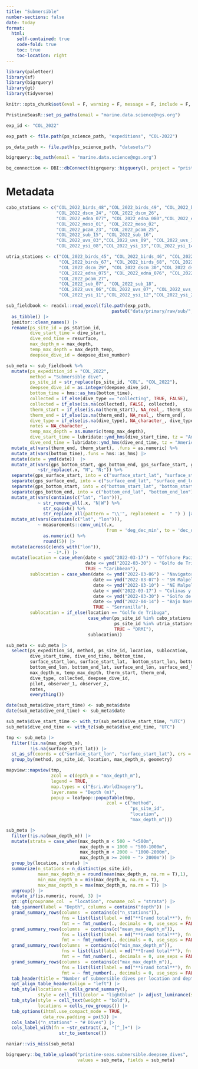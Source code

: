 ```yaml
---
title: "Submersible"
number-sections: false
date: today
format: 
  html:
    self-contained: true
    code-fold: true
    toc: true
    toc-location: right
---
```


```r
library(paletteer)
library(sf)
library(bigrquery)
library(gt)
library(tidyverse)

knitr::opts_chunk$set(eval = F, warning = F, message = F, include = F, echo = F)

PristineSeasR::set_ps_paths(email = "marine.data.science@ngs.org")

exp_id <- "COL_2022"

exp_path <- file.path(ps_science_path, "expeditions", "COL-2022")

ps_data_path <- file.path(ps_science_path, "datasets/")

bigrquery::bq_auth(email = "marine.data.science@ngs.org")

bq_connection <- DBI::dbConnect(bigrquery::bigquery(), project = "pristine-seas")
```

# Metadata

```r
cabo_stations <- c("COL_2022_birds_48","COL_2022_birds_49", "COL_2022_birds_50", "COL_2022_birds_58", "COL_2022_birds_59",
                   "COL_2022_dscm_24", "COL_2022_dscm_26",
                   "COL_2022_edna_077", "COL_2022_edna_080","COL_2022_edna_081", "COL_2022_edna_082",
                   "COL_2022_meso_01", "COL_2022_meso_02",
                   "COL_2022_pcam_23", "COL_2022_pcam_25",
                   "COL_2022_sub_15", "COL_2022_sub_16",
                   "COL_2022_uvs_03","COL_2022_uvs_09", "COL_2022_uvs_10", "COL_2022_uvs_14", "COL_2022_uvs_15", "COL_2022_uvs_16",
                   "COL_2022_ysi_08","COL_2022_ysi_13","COL_2022_ysi_14","COL_2022_ysi_18","COL_2022_ysi_19","COL_2022_ysi_20")

utria_stations <- c("COL_2022_birds_45", "COL_2022_birds_46", "COL_2022_birds_63", "COL_2022_birds_64", "COL_2022_birds_65", "COL_2022_birds_66",
                    "COL_2022_birds_67", "COL_2022_birds_68", "COL_2022_birds_69",
                    "COL_2022_dscm_29", "COL_2022_dscm_30","COL_2022_dscm_31", "COL_2022_dscm_32",
                    "COL_2022_edna_075", "COL_2022_edna_076", "COL_2022_edna_084", "COL_2022_edna_085",
                    "COL_2022_pcam_27",
                    "COL_2022_sub_07", "COL_2022_sub_18",
                    "COL_2022_uvs_06","COL_2022_uvs_07", "COL_2022_uvs_08", "COL_2022_uvs_18", "COL_2022_uvs_19", "COL_2022_uvs_20",
                    "COL_2022_ysi_11","COL_2022_ysi_12","COL_2022_ysi_22","COL_2022_ysi_23")
```

```r
sub_fieldbook <- readxl::read_excel(file.path(exp_path, 
                                        paste0("data/primary/raw/sub/", exp_id, "_sub_metadata.xlsx"))) |> 
  as_tibble() |> 
  janitor::clean_names() |> 
  rename(ps_site_id = ps_station_id,
         dive_start_time = dive_start,
         dive_end_time = resurface,
         max_depth_m = max_depth,
         temp_max_depth = max_depth_temp,
         deepsee_dive_id = deepsee_dive_number)

sub_meta <- sub_fieldbook %>% 
  mutate(ps_expedition_id = "COL_2022", 
         method = "Submersible dive",
         ps_site_id = str_replace(ps_site_id, "COL", "COL_2022"),
         deepsee_dive_id = as.integer(deepsee_dive_id),
         bottom_time = hms::as_hms(bottom_time),
         collected = if_else(dive_type == "collecting", TRUE, FALSE),
         collected = if_else(is.na(collected), FALSE, collected),
         therm_start = if_else(is.na(therm_start), NA_real_, therm_start),
         therm_end = if_else(is.na(therm_end), NA_real_, therm_end),
         dive_type = if_else(is.na(dive_type), NA_character_, dive_type),
         notes = NA_character_,
         temp_max_depth = as.numeric(temp_max_depth),
         dive_start_time = lubridate::ymd_hms(dive_start_time, tz = "America/Bogota"),
         dive_end_time = lubridate::ymd_hms(dive_end_time, tz = "America/Bogota")) |>  
  mutate_at(vars(therm_end, therm_start), .funs = as.numeric) %>% 
  mutate_at(vars(bottom_time),.funs = hms::as_hms) |> 
  mutate(date = ymd(date))  |> 
  mutate_at(vars(gps_bottom_start, gps_bottom_end, gps_surface_start, gps_surface_end), 
            ~str_replace(.x, "N", "N;")) %>% 
  separate(gps_surface_start, into = c("surface_start_lat", "surface_start_lon"), sep = ";") %>% 
  separate(gps_surface_end, into = c("surface_end_lat", "surface_end_lon"), sep = ";") %>% 
  separate(gps_bottom_start, into = c("bottom_start_lat", "bottom_start_lon"), sep = ";") %>% 
  separate(gps_bottom_end, into = c("bottom_end_lat", "bottom_end_lon"), sep = ";") |> 
  mutate_at(vars(contains(c("lat", "lon"))), 
            ~ str_remove_all(.x, "N|W") %>% 
              str_squish() %>% 
              str_replace_all(pattern = "\\'", replacement =  " ") ) |> 
  mutate_at(vars(contains(c("lat", "lon"))), 
            ~ measurements::conv_unit(.x, 
                                      from = 'deg_dec_min', to = 'dec_deg') %>% 
              as.numeric() %>% 
              round(5)) |> 
  mutate(across(c(ends_with("lon")),
                ~ -1*.)) |> 
  mutate(location = case_when(date < ymd("2022-03-17") ~ "Offshore Pacific",
                              date <= ymd("2022-03-30") ~ "Golfo de Tribuga",
                              TRUE ~ "Caribbean"),
         sublocation = case_when(date <= ymd("2022-03-06") ~ "Navigator bank", 
                                 date == ymd("2022-03-07") ~ "SW Malpelo ridge", 
                                 date <= ymd("2022-03-10") ~ "NE Malpelo ridge", 
                                 date < ymd("2022-03-17") ~ "Colinas y Lomas", 
                                 date <= ymd("2022-03-30") ~ "Golfo de Tribuga",
                                 date <= ymd("2022-04-14") ~ "Bajo Nuevo",
                                 TRUE ~ "Serranilla"),
         sublocation = if_else(location == "Golfo de Tribuga",
                               case_when(ps_site_id %in% cabo_stations ~ "Cabo Corrientes",
                                         ps_site_id %in% utria_stations ~ "PNN Utria",
                                         TRUE ~ "DRMI"), 
                               sublocation)) 
```

```r
sub_meta <- sub_meta |> 
  select(ps_expedition_id, method, ps_site_id, location, sublocation,  date, 
         dive_start_time, dive_end_time, bottom_time,
         surface_start_lon, surface_start_lat,  bottom_start_lon, bottom_start_lat,
         bottom_end_lon, bottom_end_lat, surface_end_lon, surface_end_lat, 
         max_depth_m, temp_max_depth, therm_start, therm_end, 
         dive_type, collected, deepsee_dive_id, 
         pilot, observer_1, observer_2,
         notes,
         everything()) 

date(sub_meta$dive_start_time) <- sub_meta$date
date(sub_meta$dive_end_time) <- sub_meta$date

sub_meta$dive_start_time <- with_tz(sub_meta$dive_start_time, "UTC")
sub_meta$dive_end_time <- with_tz(sub_meta$dive_end_time, "UTC")
```

```r
tmp <- sub_meta |> 
  filter(!is.na(max_depth_m),
         !is.na(surface_start_lat)) |> 
  st_as_sf(coords = c("surface_start_lon", "surface_start_lat"), crs = 4326) |> 
  group_by(method, ps_site_id, location, max_depth_m, geometry) 

mapview::mapview(tmp,
                 zcol = c(depth_m = "max_depth_m"), 
                 legend = TRUE,
                 map.types = c("Esri.WorldImagery"),
                 layer.name = "Depth (m)",
                 popup = leafpop::popupTable(tmp,
                                      zcol = c("method",
                                               "ps_site_id",
                                               "location",
                                               "max_depth_m")))
```

```r
sub_meta |> 
  filter(!is.na(max_depth_m)) |> 
  mutate(strata = case_when(max_depth_m < 500 ~ "<500m",
                            max_depth_m < 1000 ~ "500-1000m",
                            max_depth_m < 2000 ~ "1000-2000m",
                            max_depth_m >= 2000 ~ "> 2000m")) |> 
  group_by(location, strata) |> 
  summarize(n_stations = n_distinct(ps_site_id),
            mean_max_depth_m = round(mean(max_depth_m, na.rm = T),1),
            min_max_depth_m = min(max_depth_m, na.rm = T),
            max_max_depth_m = max(max_depth_m, na.rm = T)) |> 
  ungroup() |> 
  mutate_if(is.numeric, round, 3) |> 
  gt::gt(groupname_col  = "location", rowname_col = "strata") |> 
  tab_spanner(label = "Depth", columns = contains("depth")) |> 
  grand_summary_rows(columns  = contains(c("n_stations")),
                     fns = list(list(label = md("**Grand total**"), fn = "sum")),
                     fmt = ~ fmt_number(., decimals = 0, use_seps = FALSE)) |> 
  grand_summary_rows(columns  = contains(c("mean_max_depth_m")),
                     fns = list(list(label = md("**Grand total**"), fn = "mean")),
                     fmt = ~ fmt_number(., decimals = 0, use_seps = FALSE)) |> 
  grand_summary_rows(columns  = contains(c("min_max_depth_m")),
                     fns = list(list(label = md("**Grand total**"), fn = "min")),
                     fmt = ~ fmt_number(., decimals = 0, use_seps = FALSE)) |> 
  grand_summary_rows(columns  = contains(c("max_max_depth_m")),
                     fns = list(list(label = md("**Grand total**"), fn = "max")),
                     fmt = ~ fmt_number(., decimals = 0, use_seps = FALSE)) |> 
  tab_header(title = "Number of submersible dives per location and depth") |> 
  opt_align_table_header(align = "left") |> 
  tab_style(locations = cells_grand_summary(),
            style = cell_fill(color = "lightblue" |> adjust_luminance(steps = +2))) |> 
  tab_style(style = cell_text(weight = "bold"),
            locations = cells_row_groups()) |> 
  tab_options(ihtml.use_compact_mode = TRUE,
              data_row.padding = px(5)) |> 
  cols_label("n_stations" ~ "# Dives") |> 
  cols_label_with(fn = ~str_extract(.x, "[^_]+") |> 
                    str_to_sentence()) 
```

```r
naniar::vis_miss(sub_meta)
```

```r
bigrquery::bq_table_upload("pristine-seas.submersible.deepsee_dives", 
                           values = sub_meta, fields = sub_meta)
```
